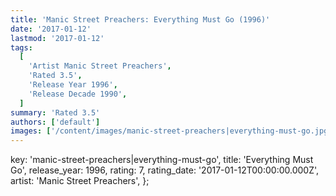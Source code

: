 ```yaml
---
title: 'Manic Street Preachers: Everything Must Go (1996)'
date: '2017-01-12'
lastmod: '2017-01-12'
tags:
  [
    'Artist Manic Street Preachers',
    'Rated 3.5',
    'Release Year 1996',
    'Release Decade 1990',
  ]
summary: 'Rated 3.5'
authors: ['default']
images: ['/content/images/manic-street-preachers|everything-must-go.jpg']
---
```


  key: 'manic-street-preachers|everything-must-go',
  title: 'Everything Must Go',
  release_year: 1996,
  rating: 7,
  rating_date: '2017-01-12T00:00:00.000Z',
  artist: 'Manic Street Preachers',
};

<MusicRating data={data} />
